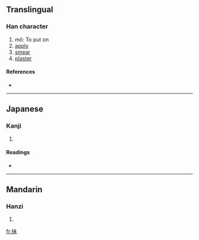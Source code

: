 ==Translingual==

===Han character===
{{Han char|rn=64|rad=手|as=05|sn=8|four=|canj=手十木 (QJD)}}

# mǒ: To put on
# [[apply]]
# [[smear]]
# [[plaster]]

====References====
* {{Han ref|kx=0424.050|dkj=11927|dj=0772.010|hdz=31848.010|uh=62BA|ud=25274}}

----

==Japanese==

===Kanji===
{{ja-kanji|grade=|rs=手05}}

# {{defn|Japanese|sort=手05}}

====Readings====
* {{ja-readings|on=[[ばい]] (bai), [[め]] (me), [[まい]] (mai)|kun=[[さぐる]] (saguru)}}

----

==Mandarin==

===Hanzi===
{{cmn-hanzi|pin=[[chēn]] ([[chen1]]), [[mǒ]] ([[mo3]]), [[shēn]] ([[shen1]])|wg=ch'en<sup>1</sup>, mo<sup>3</sup>, shen<sup>1</sup>}}

# {{defn|Mandarin|sort=手05}}

[[fr:抺]]